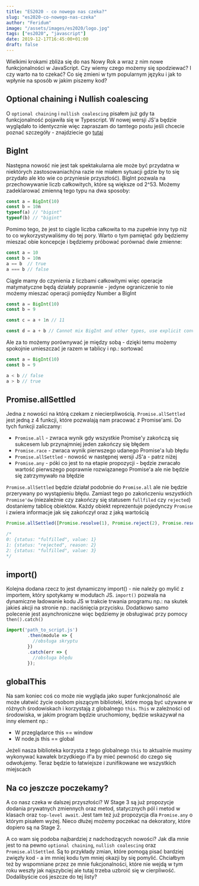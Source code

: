 ```yaml
---
title: "ES2020 - co nowego nas czeka?"
slug: "es2020-co-nowego-nas-czeka"
author: "Feridum"
image: "/assets/images/es2020/logo.jpg"
tags: ["es2020", "javascript"]
date: 2019-12-17T16:45:00+01:00
draft: false
---
```


Wielkimi krokami zbliża się do nas Nowy Rok a wraz z nim nowe funkcjonalności w JavaScript. Czy wiemy czego możemy się spodziewać? I czy warto na to czekać? Co się zmieni w tym popularnym języku i jak to wpłynie na sposób w jakim piszemy kod?



## Optional chaining i Nullish coalescing

O `optional chaining` i `nullish coalescing` pisałem już gdy ta funkcjonalność pojawiła się w Typescript. W nowej wersji JS'a będzie wyglądało to identycznie więc zapraszam do tamtego postu jeśli chcecie poznać szczegóły - znajdziecie go [tutaj](/post/optional-chaining-nullish-coalescing)

## BigInt

Następna nowość nie jest tak spektakularna ale może być przydatna w niektórych zastosowaniach(na razie nie miałem sytuacji gdzie by to się przydało ale kto wie co przyniesie przyszłość). BigInt pozwala na przechowywanie liczb całkowitych, które są większe od 2^53. Możemy zadeklarować zmienną tego typu na dwa sposoby:

```js
const a = BigInt(10)
const b = 10n
typeof(a) // "bigint"
typeof(b) // "bigint"
```

Pomimo tego, że jest to ciągle liczba całkowita to ma zupełnie inny typ niż to co wykorzystywaliśmy do tej pory. Warto o tym pamiętać gdy będziemy mieszać obie koncepcje i będziemy próbować porównać dwie zmienne:

```js
const a = 10
const b = 10n
a == b  // true
a === b // false
```

Ciągle mamy do czynienia z liczbami całkowitymi więc operacje matymatyczne będą działały poprawnie - jedyne ograniczenie to nie możemy mieszać operacji pomiędzy Number a BigInt


```js
const a = BigInt(10)
const b = 9

const c = a + 1n // 11

const d = a + b // Cannot mix BigInt and other types, use explicit conversions


```

Ale za to możemy porównywać je między sobą - dzięki temu możemy spokojnie umieszczać je razem w tablicy i np.: sortować

```js
const a = BigInt(10)
const b = 9

a < b // false
a > b // true
```

## Promise.allSettled

Jedna z nowości na którą czekam z niecierpliwością. `Promise.allSettled` jest jedną z 4 funkcji, które pozwalają nam pracować z Promise'ami. Do tych funkcji zaliczamy:

- `Promise.all` - zwraca wynik gdy wszystkie Promise'y zakończą się sukcesem lub przynajmniej jeden zakończy się błędem
- `Promise.race` - zwraca wynik pierwszego udanego Promise'a lub błędu
- `Promise.allSettled` - nowość w następnej wersji JS'a - patrz niżej
- `Promise.any` - póki co jest to na etapie propozycji - będzie zwracało wartość pierwszego poprawnie rozwiązanego Promise'a ale nie będzie się zatrzymywało na błędzie
	
`Promise.allSettled` będzie działał podobnie do `Promise.all` ale nie będzie przerywany po wystąpieniu błędu. Zamiast tego po zakończeniu wszystkich `Promise'ów` (niezależnie czy zakończy się statusem `fullfiled` czy `rejected`) dostaniemy tablicę obiektów. Każdy obiekt reprezentuje pojedynczy `Promise` i zwiera informacje jak się zakończył oraz z jaką wartością

```js
Promise.allSettled([Promise.resolve(1), Promise.reject(2), Promise.resolve(3)]).then(console.log)

/*
0: {status: "fulfilled", value: 1}
1: {status: "rejected", reason: 2}
2: {status: "fulfilled", value: 3}
*/

```


## import()

Kolejna dodana rzecz to jest dynamiczny import() - nie należy go mylić z importem, który spotykamy w modułach JS.  `import()` pozwala na dynamiczne ładowanie kodu JS w trakcie trwania programu np.: na skutek jakieś akcji na stronie np.: naciśnięcia przycisku. Dodatkowo samo polecenie jest asynchroniczne więc będziemy je obsługiwać przy pomocy `then().catch()`

```js
import('path_to_script.js')
        .then(module => {
          //obsługa skryptu
        })
        .catch(err => {
          //obsługa błędu
        });
```

## globalThis
Na sam koniec coś co może nie wygląda jako super funkcjonalność ale może ułatwić życie osobom piszącym biblioteki, które mogą być używane w różnych środowiskach i korzystają z globalnego `this`. `This` w zależności od środowiska, w jakim program będzie uruchomiony, będzie wskazywał na inny element np.:

- W przeglądarce this == window
- W node.js this == global

Jeżeli nasza biblioteka korzysta z tego globalnego `this` to aktualnie musimy wykonywać kawałek brzydkiego if'a by mieć pewność do czego się odwołujemy. Teraz będzie to łatwiejsze i zunifikowane we wszystkich miejscach

## Na co jeszcze poczekamy?

A co nasz czeka w dalszej przyszłości? W Stage 3 są już propozycje dodania prywatnych zmiennych oraz metod, statycznych pól i metod w klasach oraz `top-level await`.  Jest tam też już propozycja dla `Promise.any` o którym pisałem wyżej. Nieco dłużej możemy poczekać na dekoratory, które dopiero są na Stage 2.


A co wam się podoba najbardziej z nadchodzących nowości? Jak dla mnie jest to na pewno `optional chaining`, `nullish coalescing` oraz `Promise.allSettled`. Są to przykłady zmian, które pomogą pisać bardziej zwięzły kod - a im mniej kodu tym mniej okazji by się pomylić. Chciałbym też by wspomniane przez ze mnie fukcjonalności, które nie wejdą w tym roku weszły jak najszybciej ale tutaj trzeba uzbroić się w cierpliwość. Dodalibyście coś jeszcze do tej listy? 

